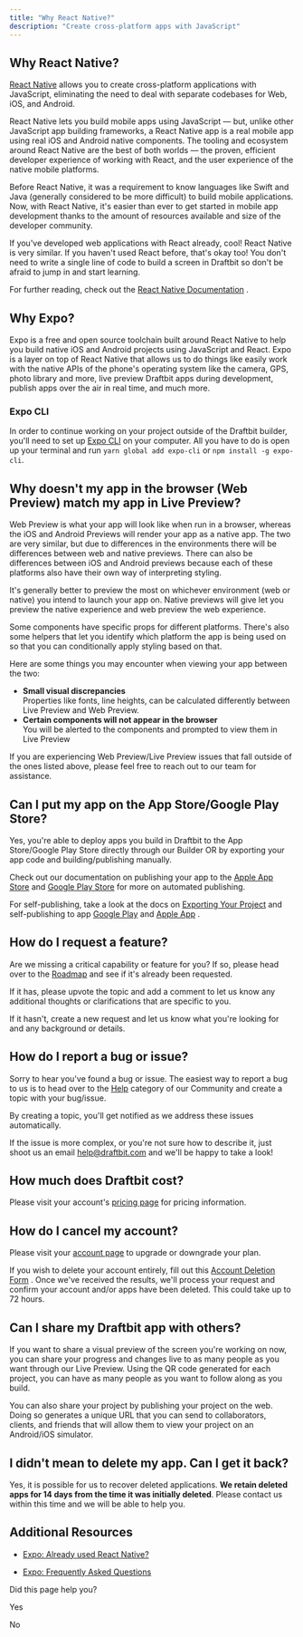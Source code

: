 ```yaml
---
title: "Why React Native?"
description: "Create cross-platform apps with JavaScript"
---
```

## Why React Native?

[React Native](https://reactnative.dev/)
 allows you to create cross-platform applications with JavaScript, eliminating the need to deal with separate codebases for Web, iOS, and Android.

React Native lets you build mobile apps using JavaScript — but, unlike other JavaScript app building frameworks, a React Native app is a real mobile app using real iOS and Android native components. The tooling and ecosystem around React Native are the best of both worlds — the proven, efficient developer experience of working with React, and the user experience of the native mobile platforms.

Before React Native, it was a requirement to know languages like Swift and Java (generally considered to be more difficult) to build mobile applications. Now, with React Native, it's easier than ever to get started in mobile app development thanks to the amount of resources available and size of the developer community.

If you've developed web applications with React already, cool! React Native is very similar. If you haven't used React before, that's okay too! You don't need to write a single line of code to build a screen in Draftbit so don't be afraid to jump in and start learning.

For further reading, check out the [React Native Documentation](https://reactnative.dev/docs/getting-started)
.

## Why Expo?

Expo is a free and open source toolchain built around React Native to help you build native iOS and Android projects using JavaScript and React. Expo is a layer on top of React Native that allows us to do things like easily work with the native APIs of the phone's operating system like the camera, GPS, photo library and more, live preview Draftbit apps during development, publish apps over the air in real time, and much more.

### Expo CLI

In order to continue working on your project outside of the Draftbit builder, you'll need to set up [Expo CLI](https://docs.expo.io/workflow/expo-cli/)
 on your computer. All you have to do is open up your terminal and run `yarn global add expo-cli` or `npm install -g expo-cli`.

## Why doesn't my app in the browser (Web Preview) match my app in Live Preview?

Web Preview is what your app will look like when run in a browser, whereas the iOS and Android Previews will render your app as a native app. The two are very similar, but due to differences in the environments there will be differences between web and native previews. There can also be differences between iOS and Android previews because each of these platforms also have their own way of interpreting styling.

It's generally better to preview the most on whichever environment (web or native) you intend to launch your app on. Native previews will give let you preview the native experience and web preview the web experience.

Some components have specific props for different platforms. There's also some helpers that let you identify which platform the app is being used on so that you can conditionally apply styling based on that.

Here are some things you may encounter when viewing your app between the two:

*   **Small visual discrepancies**  
    Properties like fonts, line heights, can be calculated differently between Live Preview and Web Preview.
*   **Certain components will not appear in the browser**  
    You will be alerted to the components and prompted to view them in Live Preview

If you are experiencing Web Preview/Live Preview issues that fall outside of the ones listed above, please feel free to reach out to our team for assistance.

## Can I put my app on the App Store/Google Play Store?

Yes, you're able to deploy apps you build in Draftbit to the App Store/Google Play Store directly through our Builder OR by exporting your app code and building/publishing manually.

Check out our documentation on publishing your app to the [Apple App Store](/docs/app-store-publishing-ios)
 and [Google Play Store](/docs/app-store-publishing-android)
 for more on automated publishing.

For self-publishing, take a look at the docs on [Exporting Your Project](/docs/exporting-your-project)
 and self-publishing to app [Google Play](/docs/publishing-on-google-play-store)
 and [Apple App](/docs/publishing-on-apple-app-store)
.

## How do I request a feature?

Are we missing a critical capability or feature for you? If so, please head over to the [Roadmap](https://roadmap.draftbit.com/)
 and see if it's already been requested.

If it has, please upvote the topic and add a comment to let us know any additional thoughts or clarifications that are specific to you.

If it hasn't, create a new request and let us know what you're looking for and any background or details.

## How do I report a bug or issue?

Sorry to hear you've found a bug or issue. The easiest way to report a bug to us is to head over to the [Help](https://community.draftbit.com/c/help)
 category of our Community and create a topic with your bug/issue.

By creating a topic, you'll get notified as we address these issues automatically.

If the issue is more complex, or you're not sure how to describe it, just shoot us an email [help@draftbit.com](mailto:help@draftbit.com)
 and we'll be happy to take a look!

## How much does Draftbit cost?

Please visit your account's [pricing page](https://draftbit.com/pricing)
 for pricing information.

## How do I cancel my account?

Please visit your [account page](https://build.draftbit.com/account)
 to upgrade or downgrade your plan.

If you wish to delete your account entirely, fill out this [Account Deletion Form](https://draftbit.typeform.com/to/EK7zxv)
. Once we've received the results, we'll process your request and confirm your account and/or apps have been deleted. This could take up to 72 hours.

## Can I share my Draftbit app with others?

If you want to share a visual preview of the screen you're working on now, you can share your progress and changes live to as many people as you want through our Live Preview. Using the QR code generated for each project, you can have as many people as you want to follow along as you build.

You can also share your project by publishing your project on the web. Doing so generates a unique URL that you can send to collaborators, clients, and friends that will allow them to view your project on an Android/iOS simulator.

## I didn't mean to delete my app. Can I get it back?

Yes, it is possible for us to recover deleted applications. **We retain deleted apps for 14 days from the time it was initially deleted**. Please contact us within this time and we will be able to help you.

## Additional Resources

*   [Expo: Already used React Native?](https://docs.expo.io/workflow/already-used-react-native/)
    
*   [Expo: Frequently Asked Questions](https://docs.expo.io/introduction/faq/)
    

Did this page help you?

Yes

No